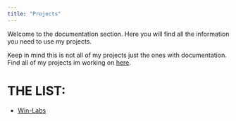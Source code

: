 ```yaml
---
title: "Projects"
---
```


Welcome to the documentation section. Here you will find all the information you need to use my projects.

Keep in mind this is not all of my projects just the ones with documentation. Find all of my projects im working on [here](https://github.com/Corp-i1?tab=repositories).

# THE LIST:

- [Win-Labs](/Win-Labs/Introduction)
